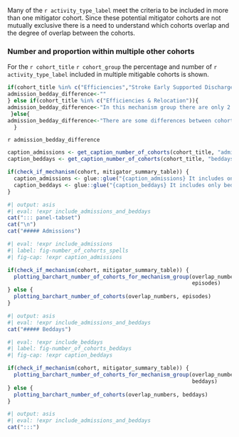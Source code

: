 
Many of the `r activity_type_label` meet the criteria to be included in more than one mitigator cohort. Since these potential mitigator cohorts are not mutually exclusive there is a need to understand which cohorts overlap and the degree of overlap between the cohorts.

### Number and proportion within multiple other cohorts

For the `r cohort_title` `r cohort_group` the percentage and number of `r activity_type_label` included in multiple mitigable cohorts is shown. 

```r
if(cohort_title %in% c("Efficiencies","Stroke Early Supported Discharge", "Admissions with Mental Health Comorbidities", "Emergency Admission of Older People", "Admission With No Overnight Stay and No Procedure (Children)", "Admission With No Overnight Stay and No Procedure (Adults)")) {
admission_bedday_difference<-""
} else if(cohort_title %in% c("Efficiencies & Relocation")){
admission_bedday_difference<-"In this mechanism group there are only 2 mitigator cohorts, which do not overlap."   
 }else{
admission_bedday_difference<-"There are some differences between cohort overlap for admissions and beddays, this is because efficiency mitigators are not included in admissions data as they do not impact the number of admissions, but are included in the beddays data as they influence length of stay."
  }

```

`r admission_bedday_difference`


```r
caption_admissions <- get_caption_number_of_cohorts(cohort_title, "admissions")
caption_beddays <- get_caption_number_of_cohorts(cohort_title, "beddays")

if(check_if_mechanism(cohort, mitigator_summary_table)) {
  caption_admissions <- glue::glue("{caption_admissions} It includes only admissions for mitigator cohorts within this {cohort_title} group.")
  caption_beddays <- glue::glue("{caption_beddays} It includes only beddays for mitigator cohorts within this {cohort_title} group.")
}
```

```r
#| output: asis
#| eval: !expr include_admissions_and_beddays
cat("::: panel-tabset")
cat("\n")
cat("##### Admissions")
```

```r
#| eval: !expr include_admissions
#| label: fig-number_of_cohorts_spells
#| fig-cap: !expr caption_admissions

if(check_if_mechanism(cohort, mitigator_summary_table)) {
  plotting_barchart_number_of_cohorts_for_mechanism_group(overlap_numbers, 
                                                          episodes)
} else {
  plotting_barchart_number_of_cohorts(overlap_numbers, episodes)
}
```

```r
#| output: asis
#| eval: !expr include_admissions_and_beddays
cat("##### Beddays")
```

```r
#| eval: !expr include_beddays
#| label: fig-number_of_cohorts_beddays
#| fig-cap: !expr caption_beddays

if(check_if_mechanism(cohort, mitigator_summary_table)) {
  plotting_barchart_number_of_cohorts_for_mechanism_group(overlap_numbers, 
                                                          beddays)
} else {
  plotting_barchart_number_of_cohorts(overlap_numbers, beddays)
}
```

```r
#| output: asis
#| eval: !expr include_admissions_and_beddays
cat(":::")
```